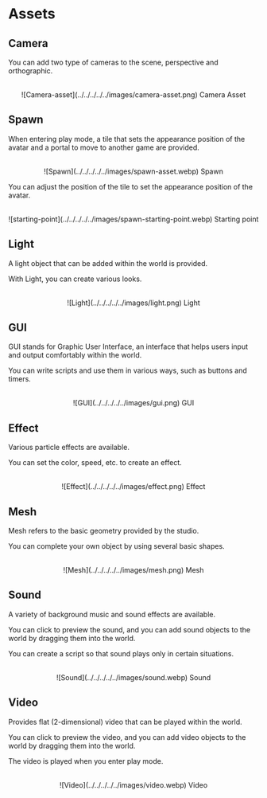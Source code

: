 # Assets

## Camera

You can add two type of cameras to the scene, perspective and orthographic.

<br />
<center>
  ![Camera-asset](../../../../../images/camera-asset.png) Camera Asset
</center>

## Spawn

When entering play mode, a tile that sets the appearance position of the avatar and a portal to move to another game are provided.

<br />
<center>![Spawn](../../../../../images/spawn-asset.webp) Spawn</center>

You can adjust the position of the tile to set the appearance position of the avatar.

<br />
<center>
  ![starting-point](../../../../../images/spawn-starting-point.webp) Starting point
</center>

## Light

A light object that can be added within the world is provided.

With Light, you can create various looks.

<br />
<center>![Light](../../../../../images/light.png) Light</center>

## GUI

GUI stands for Graphic User Interface, an interface that helps users input and output comfortably within the world.

You can write scripts and use them in various ways, such as buttons and timers.

<br />
<center>![GUI](../../../../../images/gui.png) GUI</center>

## Effect

Various particle effects are available.

You can set the color, speed, etc. to create an effect.

<br />
<center>![Effect](../../../../../images/effect.png) Effect</center>

## Mesh

Mesh refers to the basic geometry provided by the studio.

You can complete your own object by using several basic shapes.

<br />
<center>![Mesh](../../../../../images/mesh.png) Mesh</center>

## Sound

A variety of background music and sound effects are available.  

You can click to preview the sound, and you can add sound objects to the world by dragging them into the world.

You can create a script so that sound plays only in certain situations.

<br />
<center>![Sound](../../../../../images/sound.webp) Sound</center>

## Video

Provides flat (2-dimensional) video that can be played within the world.  

You can click to preview the video, and you can add video objects to the world by dragging them into the world.

The video is played when you enter play mode.

<br />
<center>![Video](../../../../../images/video.webp) Video</center>

